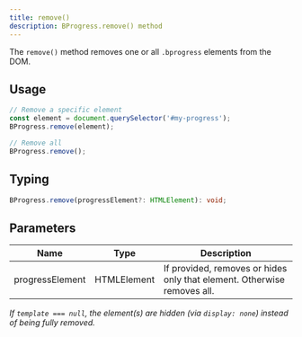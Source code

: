 ```yaml
---
title: remove()
description: BProgress.remove() method
---
```


The `remove()` method removes one or all `.bprogress` elements from the DOM.

## Usage

```js
// Remove a specific element
const element = document.querySelector('#my-progress');
BProgress.remove(element);

// Remove all
BProgress.remove();
```

## Typing

```ts
BProgress.remove(progressElement?: HTMLElement): void;
```

## Parameters

| Name  | Type    | Description                                                        |
|-------|---------|--------------------------------------------------------------------|
| progressElement | HTMLElement | If provided, removes or hides only that element. Otherwise removes all. |

_If `template === null`, the element(s) are hidden (via `display: none`) instead of being fully removed._
